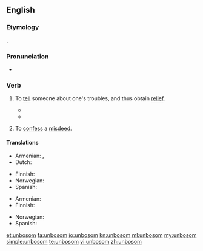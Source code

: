 {{was wotd|2009|July|18}}
==English==

===Etymology===
{{prefix|un|bosom|gloss2=the seat of emotions}}.

===Pronunciation===
* {{a|UK|US}} {{IPA|/ʌnˈbʊz.əm/|/ˌʌnˈbʊz.əm/}}

===Verb===
{{en-verb}}
{{rfquote}}

# {{archaic}} To [[tell]] someone about one's troubles, and thus obtain [[relief]].
#* {{quote-book
    | year = 1594
    | first = Willam
    | last = Shakespeare
    | authorlink = William Shakespeare
    | title = {{w|Love's Labour's Lost}}
    | section = act V, scene 2, line 2040
    | passage = Their several counsels they '''unbosom''' shall<br />To loves mistook, and so be mock'd withal<br />Upon the next occasion that we meet,<br />With visages displayed, to talk and greet.
}}
#* {{quote-book
    | year = 1953
    | first = Samuel
    | last = Beckett
    | authorlink = Samuel Beckett
    | title = [[w:Watt (novel)|Watt]]
    | publisher = Olympia Press
    | location = Paris
    | ol = 16635912M
    | passage = Watt was not the first to whom Mr Graves had '''unbosomed''' himself, in this connexion. For he had '''unbosomed''' himself to Arsene, many years before...
}}
# {{archaic}} To [[confess]] a [[misdeed]].

====Translations====
{{trans-top|to tell about one's troubles}}
* Armenian: {{t-|hy|սիրտը բանալ|tr=sirtë banal}},  {{t-|hy|զգացմունքները զեղել|tr=zgac’munk’nerë zeġel}}
* Dutch: {{t-|nl|ontboezemen}}
{{trans-mid}}
* Finnish: {{t+|fi|purkaa|alt=purkaa sydäntään}}
* Norwegian: {{t-|no|lette sitt hjerte}}
* Spanish: {{t-|es|desahogarse}}
{{trans-bottom}}

{{trans-top|to confess a misdeed}}
* Armenian: {{t-|hy|խոստովանել|tr=xostovanel}}
* Finnish: {{t+|fi|purkaa|alt=purkaa sydämensä}}
{{trans-mid}}
* Norwegian: {{t-|no|lette sitt hjerte}}
* Spanish: {{t-|es|confesar}}
{{trans-bottom}}

[[et:unbosom]]
[[fa:unbosom]]
[[io:unbosom]]
[[kn:unbosom]]
[[ml:unbosom]]
[[my:unbosom]]
[[simple:unbosom]]
[[te:unbosom]]
[[vi:unbosom]]
[[zh:unbosom]]